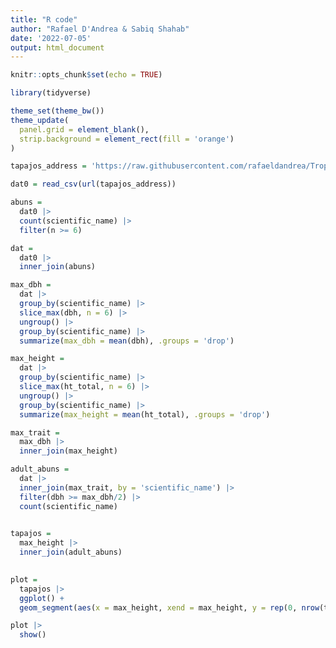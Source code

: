 ---
title: "R code"
author: "Rafael D'Andrea & Sabiq Shahab"
date: '2022-07-05'
output: html_document
---

```{r setup, include=FALSE}
knitr::opts_chunk$set(echo = TRUE)
```

```{r libraries}
library(tidyverse)
```

```{r plotting_theme}
theme_set(theme_bw())
theme_update(
  panel.grid = element_blank(),
  strip.background = element_rect(fill = 'orange')
)
```


```{r read_data_from_github}

tapajos_address = 'https://raw.githubusercontent.com/rafaeldandrea/Tropical_Forests/main/Data/Tapajos_inventory_data_2010.csv'

dat0 = read_csv(url(tapajos_address))
```


```{r filter_by_min_abuns(6), message = FALSE, echo = TRUE}
abuns =
  dat0 |>
  count(scientific_name) |>
  filter(n >= 6)

dat = 
  dat0 |>
  inner_join(abuns)
```



```{r max_traits}
max_dbh = 
  dat |>
  group_by(scientific_name) |>
  slice_max(dbh, n = 6) |>
  ungroup() |>
  group_by(scientific_name) |>
  summarize(max_dbh = mean(dbh), .groups = 'drop')

max_height = 
  dat |>
  group_by(scientific_name) |>
  slice_max(ht_total, n = 6) |>
  ungroup() |>
  group_by(scientific_name) |>
  summarize(max_height = mean(ht_total), .groups = 'drop')

max_trait =
  max_dbh |>
  inner_join(max_height)

```


```{r filter_by_dbh}
adult_abuns = 
  dat |>
  inner_join(max_trait, by = 'scientific_name') |>
  filter(dbh >= max_dbh/2) |>
  count(scientific_name)
  
```


```{r join_traits_&_abundances}
tapajos = 
  max_height |>
  inner_join(adult_abuns)
  
```

```{r plot_community}
plot = 
  tapajos |>
  ggplot() +
  geom_segment(aes(x = max_height, xend = max_height, y = rep(0, nrow(tapajos)),yend = n))

plot |>
  show()
```

